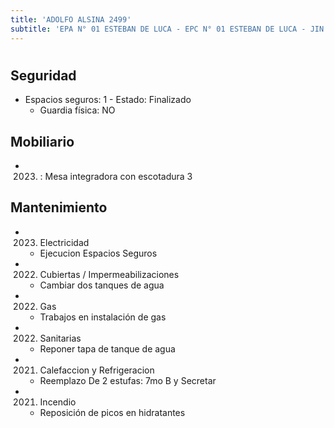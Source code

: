 ```yaml
---
title: 'ADOLFO ALSINA 2499'
subtitle: 'EPA N° 01 ESTEBAN DE LUCA - EPC N° 01 ESTEBAN DE LUCA - JIN A (EPCJS 01/06°)'
---
```


#


## Seguridad

*  Espacios seguros: 1 - Estado: Finalizado 
    + Guardia física: NO





## Mobiliario

*  (2023) : Mesa integradora con escotadura 3 





## Mantenimiento

*  (2023) Electricidad 
    + Ejecucion Espacios Seguros

*  (2022) Cubiertas / Impermeabilizaciones 
    + Cambiar dos tanques de agua

*  (2022) Gas 
    + Trabajos en instalación de gas

*  (2022) Sanitarias 
    + Reponer tapa de tanque de agua

*  (2021) Calefaccion y Refrigeracion 
    + Reemplazo De 2 estufas: 7mo B y Secretar

*  (2021) Incendio 
    + Reposición de picos en hidratantes



